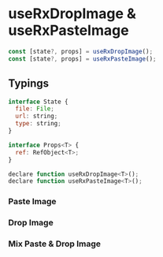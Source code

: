 

<Meta title="useRxDropImage & useRxPasteImage" />

# useRxDropImage & useRxPasteImage

```js
const [state?, props] = useRxDropImage();
const [state?, props] = useRxPasteImage();
```

## Typings

```js
interface State {
  file: File;
  url: string;
  type: string;
}

interface Props<T> {
  ref: RefObject<T>;
}

declare function useRxDropImage<T>();
declare function useRxPasteImage<T>();
```

### Paste Image

<Preview name="Paste Image" code={pasteImageCode}>
  <PasteImage />
</Preview>

### Drop Image

<Preview name="Drop Image" code={dropImageCode}>
  <DropImage />
</Preview>

### Mix Paste & Drop Image

<Preview name="Mix Paste & Drop Image" code={dropImageCode}>
  <Window />
</Preview>
